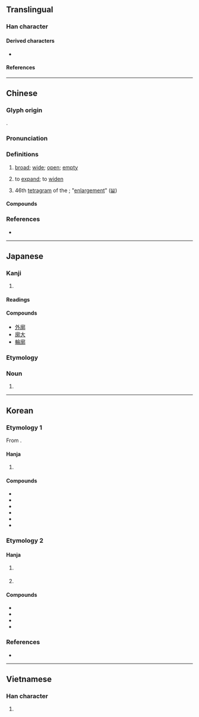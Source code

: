 {{character info}}
{{character info|0xFA0B}}
==Translingual==

===Han character===
{{Han char|rn=53|rad=广|as=11|sn=14|four=00227|canj=IYDL|ids=⿸广郭}}

====Derived characters====
* {{l|mul|[[𮟜]]}}

====References====
{{Han ref|kx=0350.010|dkj=09461|dj=0661.040|hdz=20895.130|uh=5ED3|ud=24275|bh=B9F8|bd=47608}}
{{Han ref|uh=FA0B}}

----

==Chinese==
{{zh-forms}}

===Glyph origin===
{{Han etym}}
{{Han compound|广|郭|ls=psc|c1=s|c2=p|t1=broad; wide; extensive}}.

===Pronunciation===
{{zh-pron
|m=kuò
|m-s=
|c=kwok3,gwok3
|c-t=
|g=
|h=pfs=
|j=
|mb=
|md=
|mn=khok/qz,xm,zz:koh
|mn_note=khok - literary; koh - vernacular
|mn-t=
|w=
|x=
|mc=y
|oc=y
|cat=a,v,n
}}

===Definitions===
{{zh-hanzi}}

# [[broad]]; [[wide]]; [[open]]; [[empty]]
# {{lb|zh|literary}} to [[expand]]; to [[widen]]
# 46th [[tetragram]] of the {{w|Taixuanjing}}; "[[enlargement]]" ([[𝌳]])

====Compounds====
{{zh-der|寥廓|廓土|廓填|廓廓|廓清|廓爾喀人|廓落|恢廓|恢廓大度|摧陷廓清|空廓|膚廓|輪廓|雙鉤廓填}}

===References===
* {{R:yue:Hanzi}}

----

==Japanese==

===Kanji===
{{ja-kanji|grade=|rs=广11}}

# {{rfdef|ja|sort=广11}}

====Readings====
{{ja-readings
|goon=かく
|kanon=かく
|kun=とりで, くるわ-
}}

====Compounds====
* [[外廓]]
* [[廓大]]
* [[輪廓]]

===Etymology===
{{ja-kanjitab|くるわ|yomi=k}}

===Noun===
{{ja-noun|くるわ}}

# {{alternative spelling of|ja|曲輪}}

----

==Korean==

===Etymology 1===
From {{der|ko|ltc|-}} {{ltc-l|廓|id=1}}.

====Hanja====
{{ko-hanja-search}}
{{ko-hanja|둘레|곽}}

# {{hanja form of|곽|[[girdle]], [[circumference]], [[outside]], [[enclosure]], [[wall]]}}
#: {{syn|ko|郭|tr={{m|ko|곽}}}}

====Compounds====
{{der-top3|Compounds}}
* {{ko-l|유곽|[[brothel]]; [[whorehouse]]|遊廓}}
* {{ko-l|윤곽|[[outline]]; [[overview]]|輪廓}}
* {{ko-l|외곽|[[outskirt]]|[[外郭]]/[[外廓]]}}
* {{ko-l|흉곽|[[thorax]]|胸廓}}
* {{ko-l|내곽|[[interior]]|[[內郭]]/[[內廓]]}}
* {{ko-l|성곽|[[castle]] [[walls]]|[[城郭]]/[[城廓]]}}
{{der-bottom}}

===Etymology 2===

====Hanja====
{{ko-hanja|크다|클|확}}

# {{hanja form of|확|[[wide]]; [[broad]]; [[large]]}}
#: {{syn|ko|廣|tr={{m|ko|광}}}}
# {{hanja form of|확|to [[widen]]; [[broaden]]; [[enlarge]]}}
#: {{syn|ko|擴|tr={{m|ko|확}}}}

====Compounds====
{{der-top|Compounds}}
* {{ko-l|확락|廓落}}
* {{ko-l|확청|廓淸}}
* {{ko-l|확대|[[expansion]]|廓大}}
* {{ko-l|확연|being [[large]] and [[empty]]|廓然}}
{{der-bottom}}

===References===
* {{R:hanjadoc|3119}}

----

==Vietnamese==

===Han character===
{{vi-readings|reading=quách|rs=广11}}

# {{rfdef|vi|sort=广11}}